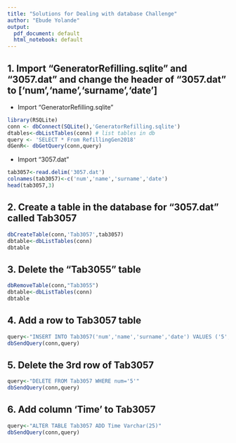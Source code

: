 ---
title: "Solutions for Dealing with database Challenge"
author: "Ebude Yolande"
output:
  pdf_document: default
  html_notebook: default
---

## 1. Import "GeneratorRefilling.sqlite" and "3057.dat" and change the header of "3057.dat" to ['num','name','surname','date']
- Import "GeneratorRefilling.sqlite"
```{r}
library(RSQLite)
conn <- dbConnect(SQLite(),'GeneratorRefilling.sqlite')
dtables<-dbListTables(conn) # list tables in db
query <- 'SELECT * From RefillingGen2018'
dGenR<- dbGetQuery(conn,query)
```
- Import "3057.dat"
```{r}
tab3057<-read.delim('3057.dat')
colnames(tab3057)<-c('num','name','surname','date')
head(tab3057,3)
```


## 2. Create a table in the database for "3057.dat" called Tab3057
```{r}
dbCreateTable(conn,'Tab3057',tab3057)
dbtable<-dbListTables(conn)
dbtable
```


## 3. Delete the "Tab3055" table
```{r}
dbRemoveTable(conn,"Tab3055")
dbtable<-dbListTables(conn)
dbtable
```


## 4. Add a row to Tab3057 table

```{r}
query<-"INSERT INTO Tab3057('num','name','surname','date') VALUES ('5','Peal','Johnny Walker','2014-01-23 17:47:55') "
dbSendQuery(conn,query)
```


## 5. Delete the 3rd row of Tab3057
```{r}
query<-"DELETE FROM Tab3057 WHERE num='5'"
dbSendQuery(conn,query)
```


## 6. Add column 'Time' to Tab3057
```{r}
query<-"ALTER TABLE Tab3057 ADD Time Varchar(25)"
dbSendQuery(conn,query)
```

